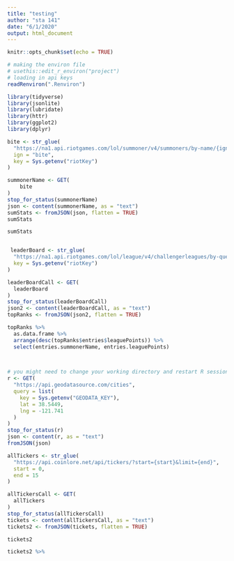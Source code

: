 ```yaml
---
title: "testing"
author: "sta 141"
date: "6/1/2020"
output: html_document
---
```


```r
knitr::opts_chunk$set(echo = TRUE)
```

```r
# making the environ file
# usethis::edit_r_environ("project")
# loading in api keys 
readRenviron(".Renviron")
```

```r
library(tidyverse)
library(jsonlite)
library(lubridate)
library(httr)
library(ggplot2)
library(dplyr)
```


```r
bite <- str_glue(
  "https://na1.api.riotgames.com/lol/summoner/v4/summoners/by-name/{ign}/?api_key={key}",
  ign = "bite",
  key = Sys.getenv("riotKey")
)

summonerName <- GET(
    bite
)
stop_for_status(summonerName)
json <- content(summonerName, as = "text")
sumStats <- fromJSON(json, flatten = TRUE)
sumStats

sumStats


 leaderBoard <- str_glue(
  "https://na1.api.riotgames.com/lol/league/v4/challengerleagues/by-queue/RANKED_SOLO_5x5/?api_key={key}",
  key = Sys.getenv("riotKey")
)

leaderBoardCall <- GET(
  leaderBoard
)
stop_for_status(leaderBoardCall)
json2 <- content(leaderBoardCall, as = "text")
topRanks <- fromJSON(json2, flatten = TRUE)

topRanks %>%
  as.data.frame %>%
  arrange(desc(topRanks$entries$leaguePoints)) %>%
  select(entries.summonerName, entries.leaguePoints)
  



```

```r
# you might need to change your working directory and restart R session to make it work
r <- GET(
  "https://api.geodatasource.com/cities",
  query = list(
    key = Sys.getenv("GEODATA_KEY"),
    lat = 38.5449,
    lng = -121.741
  )
)
stop_for_status(r)
json <- content(r, as = "text")
fromJSON(json)
```

```r
allTickers <- str_glue(
  "https://api.coinlore.net/api/tickers/?start={start}&limit={end}",
  start = 0,
  end = 15
)

allTickersCall <- GET(
  allTickers
)
stop_for_status(allTickersCall)
tickets <- content(allTickersCall, as = "text")
tickets2 <- fromJSON(tickets, flatten = TRUE)

tickets2

tickets2 %>%
  
```

